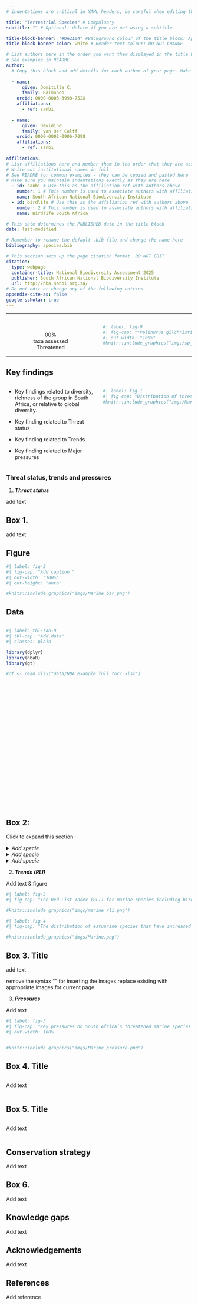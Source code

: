 ```yaml
---
# indentations are critical in YAML headers, be careful when editing this section

title: "Terrestrial Species" # Compulsory
subtitle: "" # Optional: delete if you are not using a subtitle

title-block-banner: "#De2104" #Background colour of the title block: Apply component colours where necessary - find hex codes in _brand.yml
title-block-banner-color: white # Header text colour: DO NOT CHANGE

# List authors here in the order you want them displayed in the title block
# See examples in README
author:
  # Copy this block and add details for each author of your page. Make sure you maintain indentations exactly as they are here
  
  - name:
      given: Domitilla C.
      family: Raimondo
    orcid: 0000-0003-3998-752X
    affiliations:
      - ref: sanbi
  
  - name: 
      given: Dewidine 
      family: van Der Colff 
    orcid: 0000-0002-0906-7098 
    affiliations:
      - ref: sanbi
  
affiliations:
# List affiliations here and number them in the order that they are associated with the list of authors above. If multiple authors have the same affiliation, only list the affiliation once here.
# Write out institutional names in full
# See README for common examples - they can be copied and pasted here
# Make sure you maintain indentations exactly as they are here
  - id: sanbi # Use this as the affiliation ref with authors above
    number: 1 # This number is used to associate authors with affiliations
    name: South African National Biodiversity Institute
  - id: birdlife # Use this as the affiliation ref with authors above
    number: 2 # This number is used to associate authors with affiliations
    name: Birdlife South Africa

# This date determines the PUBLISHED date in the title block
date: last-modified

# Remember to rename the default .bib file and change the name here
bibliography: species.bib

# This section sets up the page citation format. DO NOT EDIT
citation:
  type: webpage
  container-title: National Biodiversity Assessment 2025
  publisher: South African National Biodiversity Institute
  url: http://nba.sanbi.org.za/
# Do not edit or change any of the following entries
appendix-cite-as: false
google-scholar: true
---
```


------------------------------------------------------------------------

::::: columns
::: {.column .content width="50%"}
<center>

| 
| 
| [00%]{.inline-style-threatened}
| taxa assessed
| [Threatened]{.inline-style-indicator}

</center>
:::

::: {.column width="50%"}
```r
#| label: fig-0
#| fig-cap: "*Palinurus gilchristi*"
#| out-width: "100%"
#knitr::include_graphics("imgs/sp_mar_3.png")
```
:::
:::::

------------------------------------------------------------------------

## Key findings

::::: columns
::: {.column width="50%"}
-   Key findings related to diversity, richness of the group in South Africa, or relative to global diversity.

-   Key finding related to Threat status

-   Key finding related to Trends

-   Key finding related to Major pressures
:::

::: {.column width="50%"}
```r
#| label: fig-1
#| fig-cap: "Distribution of threatened marine species in the marine realm of South Africa, including sharks, sparids, birds, mammals and reptiles."
#knitr::include_graphics("imgs/Marine.png")
```
:::
:::::

### Threat status, trends and pressures

1.  ***Threat status***

add text

::: {#box-1 .callout-note .species title="Box 1. Species box" collapse="true"}
## Box 1.

add text
:::

:::: panel-tabset
## Figure

<!-- it is important to use second-level headings in panel tabsets, i.e. two hashes -->

```r
#| label: fig-2
#| fig-cap: "Add caption " 
#| out-width: "100%"
#| out-height: "auto"

#knitr::include_graphics("imgs/Marine_bar.png")

```

## Data

<!--# If the table is long use the div to give it a vertical scroll bar. Otherwise the div can be excluded. -->

::: {#table .table style="height:500px;overflow-y: auto"}
```r
#| label: tbl-tab-0
#| tbl-cap: "Add data" 
#| classes: plain

library(dplyr)
library(nbaR)
library(gt)

#df <- read_xlsx("data/NBA_example_full_tocc.xlsx")



```
:::
::::

::: {#box-2 .callout-note .species title="Box 2. Species box" collapse="true"}
## Box 2:

Click to expand this section:

<details>

<summary>*Add specie*</summary>

<!--<img src="imgs/sp_mar_1.png" alt="box_2_img_1" style="width:45%; float:left; margin-right:15px;"/>-->

***Add specie***\*\*

</details>

<details>

<summary>*Add specie*</summary>

<!--<img src="imgs/sp_mar_1.png" alt="box_2_img_1" style="width:45%; float:left; margin-right:15px;"/>-->

***Add specie***\*\*

</details>

<details>

<summary>*Add specie*</summary>

<!--<img src="imgs/sp_mar_1.png" alt="box_2_img_1" style="width:45%; float:left; margin-right:15px;"/>-->

***Add specie***\*\*

</details>
:::

2.  ***Trends (RLI)***

Add text & figure

```r
#| label: fig-3
#| fig-cap: "The Red List Index (RLI) for marine species including birds, mammals, reptiles, sharks and sparids assessed in South Africa. The slope of the line indicates the rate at which species within each taxonomic group are becoming more threatened over time. The lower the value, the faster the group of species is heading towards extinction (if the value is 0, all species are extinct). "

#knitr::include_graphics("imgs/marine_rli.png")
```

```r
#| label: fig-4
#| fig-cap: "The distribution of estuarine species that have increased in threat status since NBA 2018."

#knitr::include_graphics("imgs/Marine.png")
```

::: {#box-3 .callout-note .species title="Box 3. Species box" collapse="true"}
## Box 3. Title

add text

remove the syntax "<!-- -->" for inserting the images replace existing with appropriate images for current page <!-- ![](imgs/Fig%201.jpg){fig-alt="box_1_fig_1" width="45%"}--> <!-- ![](imgs/Figure%202.jpg){fig-alt="box_1_fig_2" width="45%"}-->
:::

3.  ***Pressures***

Add text

```r
#| label: fig-5
#| fig-cap: "Key pressures on South Africa’s threatened marine species based on x taxa. This analysis presents the relative frequency of pressures affecting threatened species, using the IUCN Threat Classification Scheme. The size of the bubbles indicates the relative importance of each pressure class. (currently missing marine turtle data) "
#| out.width: 100%


#knitr::include_graphics("imgs/Marine_pressure.png")
```

:::::: {#box-4 .callout-note .species title="Box 4. Species box" collapse="true"}
## Box 4. Title

::::: columns
::: {.column width="100%"}
Add text
:::

::: {.column width="25%"}
:::
:::::
::::::

:::::: {#box-5 .callout-note .species title="Box 5. Species box" collapse="true"}
## Box 5. Title

::::: columns
::: {.column width="100%"}
Add text
:::

::: {.column width="25%"}
:::
:::::
::::::

## Conservation strategy

Add text

::: {#box-6 .callout-note .species title="Box 6. Species box" collapse="true"}
## Box 6.

Add text
:::

## Knowledge gaps

Add text

## Acknowledgements

Add text

## References

Add reference
